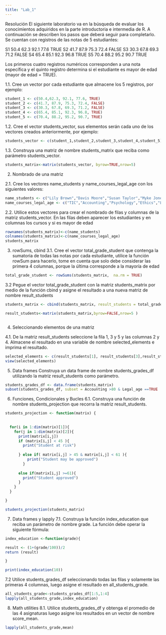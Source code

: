 ---
title: "Lab_1"
---
Resolución
El siguiente laboratorio va en la búsqueda de evaluar los conocimientos adquiridos en la parte
introductoria e intermedia de R. A continuación se describen los pasos que deberá seguir para
completarlo.
Se cuentan con registros de las notas de 5 estudiantes:

S1 50.4 62.3 92.1 77.6 TRUE
S2 41.7 87.9 75.3 72.4 FALSE
S3 30.3 67.8 69.3 71.2 FALSE
S4 65.4 85.1 92.3 96.8 TRUE
S5 70.4 88.2 95.2 90.7 TRUE

Los primeros cuatro registros numéricos corresponden a una nota específica y el quinto registro
determina si el estudiante es mayor de edad (mayor de edad = TRUE).

1.1. Cree un vector por cada estudiante que almacene los 5 registros, por ejemplo:

```{r}
student_1 <- c(50.4,62.3, 92.1, 77.6, TRUE)
student_2 <- c(41.7, 87.9, 75.3, 72.4, FALSE)
student_3 <- c(30.3, 67.8, 69.3, 71.2, FALSE)
student_4 <- c(65.4, 85.1, 92.3, 96.8, TRUE)
student_5 <- c(70.4, 88.2, 95.2, 90.7, TRUE)

```

1.2. Cree el vector students_vector, sus elementos serán cada uno de los vectores creados
anteriormente, por ejemplo:
```{r}
students_vector <- c(student_1,student_2,student_3,student_4,student_5)

```

1.3. Construya una matriz de nombre students_matrix que reciba como parámetro
students_vector.


```{r}
students_matrix<-matrix(students_vector, byrow=TRUE,nrow=5) 

```

2. Nombrado de una matriz

2.1. Cree los vectores name_students y name_courses_legal_age con los siguientes valores:

```{r}
name_students <- c("Lily Brown","Davis Moore","Susan Taylor","Myke Jones","Tom Hill")
name_courses_legal_age <- c("TIC","Accounting","Psychology","Ethics","Legal_age")

```

2.2. Utilice estos vectores para crear el nombrado de filas y columnas de la matriz
students_vector. En las filas deben aparecer los estudiantes y en columnas los cursos y
si es mayor de edad

```{r}
rownames(students_matrix)<-c(name_students)
colnames(students_matrix)<-c(name_courses_legal_age)
students_matrix
```


3. rowSums, cbind
3.1. Cree el vector total_grade_student que contenga la sumatoria de todas las notas por
cada estudiante, utilice la función rowSum para hacerlo, tome en cuenta que solo debe
considerar las primera 4 columnas, porque la última corresponde a la mayoría de
edad

```{r}
total_grade_student <- rowSums(students_matrix,  na.rm = TRUE)
```
3.2 Pegue el vector total_grade_student con la matriz students_matrix por medio de la
función cbind y asigne el resultado a una nueva matriz de nombre result_students

```{r}
students_matrix <- cbind(students_matrix, result_students = total_grade_student)

result_students<-matrix(students_matrix,byrow=FALSE,nrow=5 )



```
4. Seleccionando elementos de una matriz


4.1. De la matriz result_students seleccione la fila 1, 3 y 5 y las columnas 2 y 4. Almacene el
resultado en una variable de nombre selected_elements e imprima el resultado.

```{r}
selected_elements <- c(result_students[1], result_students[3],result_students[4],result_students[,2] ,result_students[,4])
view(selected_elements)
```



5. Data frames
Construya un data frame de nombre students_grades_df utilizando la matriz
result_students como parámetro.


```{r}
students_grades_df <- data.frame(students_matrix)
subset(students_grades_df, subset = Accounting >80 & Legal_age ==TRUE  )

```



6. Funciones, Condicionales y Bucles
6.1. Construya una función de nombre students_projection que recorra la matriz
result_students.

```{r}
students_projection <- function(matrix) {
 
  
  for(i in 1:dim(matrix)[1]){
    for(j in 1:dim(matrix)[2]){
      print(matrix[i,j])
      if (matrix[i,j] < 45 ){
        print("Student at risk")
       
      } else if( matrix[i,j] > 45 & matrix[i,j] < 61 ){
          print("Student may be approved")
        }
      
      else if(matrix[i,j] >=61){
        print("Student approved")
      }
    }
  }

}

students_projection(students_matrix)

```


7. Data frames y lapply
7.1. Construya la función index_education que reciba un parámetro de nombre grade.
La función debe operar la siguiente fórmula:



```{r}
index_education <-function(grade){

result <- (1+(grade/100))/2
return (result)

}

print(index_education(10))
```

7.2 
Utilice students_grades_df seleccionando todas las filas y solamente las primeras
4 columnas, luego asigne el resultado en all_students_grade.




```{r}
all_students_grade<-students_grades_df[1:5,1:4]
lapply(all_students_grade,index_education)
```

8. Math utilities
8.1. Utilice students_grades_df y obtenga el promedio de las 4 asignaturas luego
asigne los resultados en un vector de nombre score_mean.


```{r}
lapply(all_students_grade,mean)
```


